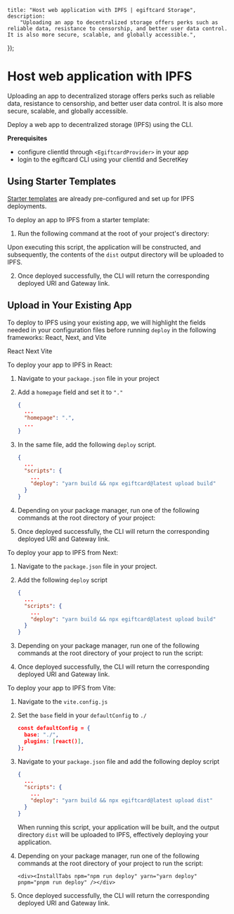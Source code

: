 
	title: "Host web application with IPFS | egiftcard Storage",
	description:
		"Uploading an app to decentralized storage offers perks such as reliable data, resistance to censorship, and better user data control. It is also more secure, scalable, and globally accessible.",
});

# Host web application with IPFS

Uploading an app to decentralized storage offers perks such as reliable data, resistance to censorship, and better user data control. It is also more secure, scalable, and globally accessible.

Deploy a web app to decentralized storage (IPFS) using the CLI.

**Prerequisites**

- configure clientId through `<EgiftcardProvider>` in your app
- login to the egiftcard CLI using your clientId and SecretKey

## Using Starter Templates

[Starter templates](https://egiftcard.cc/templates) are already pre-configured and set up for IPFS deployments.

To deploy an app to IPFS from a starter template:

1. Run the following command at the root of your project's directory:

<InstallTabs npm="npm run deploy" yarn="yarn deploy" pnpm="pnpm run deploy" />

Upon executing this script, the application will be constructed, and subsequently, the contents of the `dist` output directory will be uploaded to IPFS.

2. Once deployed successfully, the CLI will return the corresponding deployed URI and Gateway link.

## Upload in Your Existing App

To deploy to IPFS using your existing app, we will highlight the fields needed in your configuration files before running `deploy` in the following frameworks: React, Next, and Vite

<Tabs defaultValue="react">
<TabsList>
  <TabsTrigger value="react">React</TabsTrigger>
  <TabsTrigger value="next">Next</TabsTrigger>
  <TabsTrigger value="vite">Vite</TabsTrigger>
</TabsList>

<TabsContent value="react">

To deploy your app to IPFS in React:

1. Navigate to your `package.json` file in your project
2. Add a `homepage` field and set it to `"."`

   ```json
   {
     ...
     "homepage": ".",
     ...
   }
   ```

3. In the same file, add the following `deploy` script.

   ```json
   {
     ...
     "scripts": {
       ...
       "deploy": "yarn build && npx egiftcard@latest upload build"
     }
   }
   ```

4. Depending on your package manager, run one of the following commands at the root directory of your project:

   <div>
   	<InstallTabs
   		npm="npm run deploy"
   		yarn="yarn deploy"
   		pnpm="pnpm run deploy"
   	/>
   </div>

5. Once deployed successfully, the CLI will return the corresponding deployed URI and Gateway link.

</TabsContent>

<TabsContent value="next">

To deploy your app to IPFS from Next:

1. Navigate to the `package.json` file in your project.
2. Add the following `deploy` script

   ```json
   {
     ...
     "scripts": {
       ...
       "deploy": "yarn build && npx egiftcard@latest upload build"
     }
   }
   ```

3. Depending on your package manager, run one of the following commands at the root directory of your project to run the script:

   <div>
   	<InstallTabs
   		npm="npm run deploy"
   		yarn="yarn deploy"
   		pnpm="pnpm run deploy"
   	/>
   </div>

4. Once deployed successfully, the CLI will return the corresponding deployed URI and Gateway link.

</TabsContent>

<TabsContent value="vite">

To deploy your app to IPFS from Vite:

1.  Navigate to the `vite.config.js`
2.  Set the `base` field in your `defaultConfig` to `./`

    ```json
    const defaultConfig = {
      base: "./",
      plugins: [react()],
    };
    ```

3.  Navigate to your `package.json` file and add the following deploy script

    ```json
    {
      ...
      "scripts": {
        ...
        "deploy": "yarn build && npx egiftcard@latest upload dist"
      }
    }
    ```

    When running this script, your application will be built, and the output directory `dist` will be uploaded to IPFS, effectively deploying your application.

4.  Depending on your package manager, run one of the following commands at the root directory of your project to run the script:

        <div><InstallTabs npm="npm run deploy" yarn="yarn deploy" pnpm="pnpm run deploy" /></div>

5.  Once deployed successfully, the CLI will return the corresponding deployed URI and Gateway link.

</TabsContent>
</Tabs>
